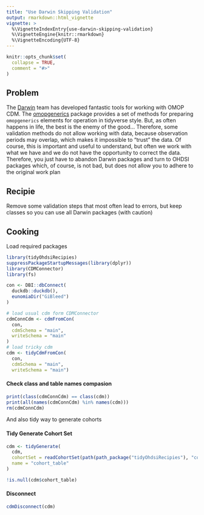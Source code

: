 ```yaml
---
title: "Use Darwin Skipping Validation"
output: rmarkdown::html_vignette
vignette: >
  %\VignetteIndexEntry{use-darwin-skipping-validation}
  %\VignetteEngine{knitr::rmarkdown}
  %\VignetteEncoding{UTF-8}
---
```


```r
knitr::opts_chunk$set(
  collapse = TRUE,
  comment = "#>"
)
```
## Problem
The [Darwin](https://github.com/darwin-eu) team has developed fantastic tools for working with OMOP CDM. The [omopgenerics](https://github.com/darwin-eu/omopgenerics) package provides a set of methods for preparing `omopgenerics` elements for operation in tidyverse style. 
But, as often happens in life, the best is the enemy of the good... Therefore, some validation methods do not allow working with data, because observation periods may overlap, which makes it impossible to “trust” the data. Of course, this is important and useful to understand, but often we work with what we have and we do not have the opportunity to correct the data. Therefore, you just have to abandon Darwin packages and turn to OHDSI packages which, of course, is not bad, but does not allow you to adhere to the original work plan

## Recipie 
Remove some validation steps that most often lead to errors, but keep classes so you can use all Darwin packages (with caution)

## Cooking
Load required packages
```r
library(tidyOhdsiRecipies)
suppressPackageStartupMessages(library(dplyr))
library(CDMConnector)
library(fs)
```

```r
con <- DBI::dbConnect(
  duckdb::duckdb(),
  eunomiaDir("GiBleed")
)

# load usual cdm form CDMConnector
cdmConnCdm <- cdmFromCon(
  con,
  cdmSchema = "main",
  writeSchema = "main"
)
# load tricky cdm
cdm <- tidyCdmFromCon(
  con,
  cdmSchema = "main",
  writeSchema = "main")
```
#### Check class and table names compasion
```r
print(class(cdmConnCdm) == class(cdm))
print(all(names(cdmConnCdm) %in% names(cdm)))
rm(cdmConnCdm)
```
And also tidy way to generate cohorts


#### Tidy Generate Cohort Set

```r
cdm <- tidyGenerate(
  cdm,
  cohortSet = readCohortSet(path(path_package("tidyOhdsiRecipies"), "cohorts")),
  name = "cohort_table"
)
```
```r
!is.null(cdm$cohort_table)
```
#### Disconnect
```r
cdmDisconnect(cdm)
```
